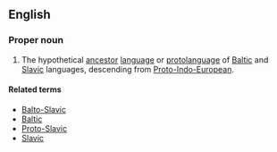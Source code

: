 ==English==
{{wikipedia}}

===Proper noun===
{{en-proper-noun}}

# {{context|linguistics}} The hypothetical [[ancestor]] [[language]] or [[protolanguage]] of [[Baltic]] and [[Slavic]] languages, descending from [[Proto-Indo-European]].

====Related terms====
* [[Balto-Slavic]]
* [[Baltic]]
* [[Proto-Slavic]]
* [[Slavic]]